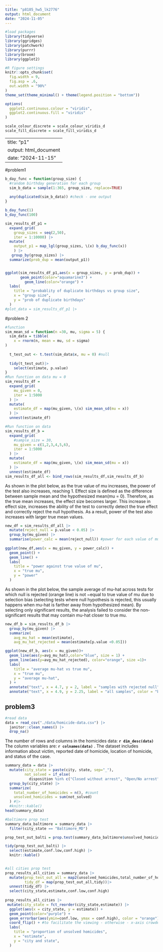 ```yaml
---
title: "p8105_hw5_lk2776"
output: html_document
date: "2024-11-05"
---
```

```r
#load packages
library(tidyverse)
library(ggridges)
library(patchwork)
library(purrr)
library(broom)
library(ggplot2)

#R figure settings
knitr::opts_chunk$set(
  fig.width = 9,
  fig.asp = .6,
  out.width = "90%"
)
theme_set(theme_minimal() + theme(legend.position = "bottom"))

options(
  ggplot2.continuous.colour = "viridis",
  ggplot2.continuous.fill = "viridis"
)

scale_colour_discrete = scale_colour_viridis_d
scale_fill_discrete = scale_fill_viridis_d
```

---
title: "p1"
output: html_document
date: "2024-11-15"
---

#problem1 

```r
b_day_func = function(group_size) {
  #random birthday generation for each group
  sim_b_data = sample(1:365, group_size, replace=TRUE)
  
  any(duplicated(sim_b_data)) #check - one output 
}

b_day_func(1)
b_day_func(100)

```


```r
sim_results_df_p1 = 
  expand_grid(
    group_sizes = seq(2,50),
    iter = 1:10000) |>
  mutate(
    output_p1 = map_lgl(group_sizes, \(x) b_day_func(x))
    ) |>
   group_by(group_sizes) |>
  summarize(prob_dup = mean(output_p1)) 


ggplot(sim_results_df_p1,aes(x = group_sizes, y = prob_dup)) + 
       geom_point(color="aquamarine3") + 
         geom_line(color="orange") +
  labs(
    title = "probablity of duplicate birthdays vs group size",
    x = "group size",
    y = "prob of duplicate birthdays"
  )
#plot_data = sim_results_df_p1 |>

```


#problem 2 

```r
#function
sim_mean_sd = function(n =30, mu, sigma = 5) {
  sim_data = tibble(
    x = rnorm(n, mean = mu, sd = sigma)
)
  
  t_test_out <- t.test(sim_data$x, mu = 0) #null 
  
  tidy(t_test_out)|>
    select(estimate, p.value) 
}
#Run function on data mu = 0
sim_results_df =
  expand_grid(
    mu_given = 0,
    iter = 1:5000
  ) |>
  mutate(
    estimate_df = map(mu_given, \(x) sim_mean_sd(mu = x))
  ) |>
  unnest(estimate_df)
```


```r
#Run function on data 
sim_results_df_b =
  expand_grid(
    #sample_size = 30,
    mu_given = c(1,2,3,4,5,6),
    iter = 1:5000
  ) |>
  mutate(
    estimate_df = map(mu_given, \(x) sim_mean_sd(mu = x))
  ) |>
  unnest(estimate_df)
sim_results_df_all <- bind_rows(sim_results_df,sim_results_df_b)
```

As shown in the plot below, as the true value of mu increases, the power of the test also increases, reaching 1. Effect size is defined as the difference between sample mean and the hypothesized mean(mu = 0). Therefore, as the true mean increases, the effect size becomes larger. This increase in effect size, increases the ability of the test to correctly detect the true effect and correctly reject the null hypothesis. As a result, power of the test also increases with larger true mean values. 

```r
new_df = sim_results_df_all |>
  mutate(reject_null = p.value < 0.05) |>
  group_by(mu_given) |>
  summarise(power_calc = mean(reject_null)) #power for each value of mu # proportion of times the null was rejected. 
  
ggplot(new_df,aes(x = mu_given, y = power_calc)) +
  geom_point() +
  geom_line() +
  labs(
    title = "power against true value of mu",
    x = "true mu",
    y = "power"
  )
```

As shown in the plot below, the sample average of mu-hat across tests for which null is rejected (orange line) is not ~equal to true value of mu due to selection bias (selecting tests where null hypothesis is rejected, this usually happens when mu-hat is farther away from hypothesized mean). By selecting only significant results, the analysis failed to consider the non-significant results that may contain mu-hat closer to true mu.  


```r
new_df_b = sim_results_df_b |>
  group_by(mu_given) |>
  summarize(
    avg_mu_hat = mean(estimate),
    avg_mu_hat_rejected = mean(estimate[p.value <0.05]))

ggplot(new_df_b, aes(x = mu_given))+
  geom_line(aes(y=avg_mu_hat),color="blue", size = 1) +
  geom_line(aes(y=avg_mu_hat_rejected), color="orange", size =1)+
  labs(
    title = "average mu-hat vs true mu",
    x = "true mu",
    y = "average mu-hat", 
  ) +
  annotate("text", x = 4.7, y = 2, label = "samples with rejected null", color = "orange") +
  annotate("text", x = 4.9, y = 2.25, label = "all samples", color = "blue")

```

## problem3

```r
#read data
data = read_csv("./data/homicide-data.csv") |>
  janitor::clean_names() |>
  drop_na()
```

The number of rows and columns in the homicides data: **`r dim_desc(data)`** 
The column variables are: **`r colnames(data)`** . The dataset includes information about victim, reported date of homicide, location of homicide, and status of the case. 

```r
summary_data = data |>
  mutate(city_state = paste(city, state, sep="_"), 
         not_solved = if_else(
           disposition %in% c("Closed without arrest", "Open/No arrest"), 1, 0))  |> # if match, add 1, otherwise, add 0. 
  group_by(city_state) |>
  summarize(
    total_number_of_homicides = n(), #count
    unsolved_homicides = sum(not_solved) 
  ) #|>
  #knitr::kable()
head(summary_data)
```

```r
#baltimore prop test
summary_data_baltimore = summary_data |>
  filter(city_state == "Baltimore_MD") 

prop_test_out_balti = prop.test(summary_data_baltimore$unsolved_homicides,summary_data_baltimore$total_number_of_homicides)

tidy(prop_test_out_balti) |>
  select(estimate,conf.low,conf.high) |>
  knitr::kable()
         
```

```r
#all cities prop test
prop_results_all_cities = summary_data |>
  mutate(prop_test_out_all = map2(unsolved_homicides,total_number_of_homicides, \(x,y) prop.test(x,y)),
         tidy_df = map(prop_test_out_all,tidy))|>
  unnest(tidy_df) |>
  select(city_state,estimate,conf.low,conf.high)
  
prop_results_all_cities |>
 mutate(city_state = fct_reorder(city_state,estimate)) |>
  ggplot(aes(x = city_state, y = estimate)) + 
  geom_point(color="purple") +
  geom_errorbar(aes(ymin=conf.low, ymax = conf.high), color = "orange") +
  coord_flip() + #to facilitate the viewing - otherwise - x-axis crowded
  labs(
    title = "proportion of unsolved homicides",
    x = "estimate",
    y = "city and state", 
  )
```
